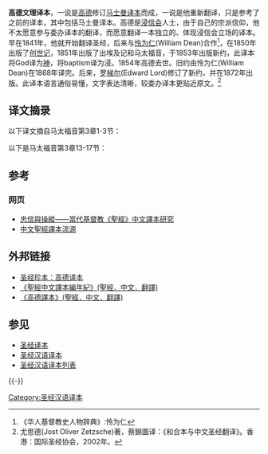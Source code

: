 {{refimprove|time=2015-02-09T01:19:32+00:00}}
'''高德文理译本'''，一说是[[高德_(传教士)|高德]]修订[[马士曼文理译本|马士曼译本]]而成，一说是他重新翻译，只是参考了之前的译本，其中包括马士曼译本。高德是[[浸信会|浸信会]]人士，由于自己的宗派信仰，他不太愿意参与委办译本的翻译，而愿意翻译一本独立的、体现浸信会立场的译本。早在1841年，他就开始翻译圣经，后来与[[怜为仁|怜为仁]](William Dean)合作<ref>《华人基督教史人物辞典》:怜为仁</ref>，在1850年出版了[[创世记|创世记]]，1851年出版了出埃及记和马太福音，于1853年出版新约，此译本将God译为[[基督教的神|神]]，将baptism译为浸。1854年高德去世。旧约由怜为仁(William Dean)在1868年译完。后来，[[罗梯尔|罗梯尔]](Edward Lord)修订了新约，并在1872年出版。此译本语言通俗易懂，文字表达清晰，较委办译本更贴近原文。<ref>尤思德(Jost Oliver Zetzsche)著，蔡錦圖译：《和合本与中文圣经翻译》。香港：国际圣经协会，2002年。</ref>

==译文摘录==
以下译文摘自马太福音第3章1-3节：
{{quote|当时施浸者约翰、来犹太旷野宣云、尔当悔改、盖天国近矣、此即先知以赛亚所指云、有呼于野者之声曰、备主之路、整直其径者。}}

以下是马太福音第3章13-17节：
{{quote|时耶稣自加利利至约但、就约翰欲受其浸、约翰辞曰、我须受浸于尔、尔乃就我乎、耶稣答曰、今姑许、盖我等当如是尽诸义也、遂许之、耶稣受浸毕、由水而上、天为之开、见神之灵似鸽、降临其上、又自天有声云、此我爱子、吾所喜悦者也。}}
==参考==
<references/>

=== 网页 ===
* [https://web.archive.org/web/20051125015225/http://www.library.ln.edu.hk/ethesis/lam_031113.pdf 忠信與操縱――當代基督教《聖經》中文譯本研究]
* [http://ctestimony.org/0203/zwsj.htm 中文聖經譯本流源] {{Wayback|url=http://ctestimony.org/0203/zwsj.htm |date=20060516115524 }}
==外邦链接==
*[http://bible.fhl.net/ob/ro.php?book=159&procb=2  圣经珍本：高德译本]
*[https://www.translatebible.com/chinese-bible-translation-timeline.html 《聖經中文譯本編年紀》(聖經．中文．翻譯)]
*[https://www.translatebible.com/goddard.html 《高德譯本》(聖經．中文．翻譯)]

== 参见 ==
* [[圣经译本|圣经译本]]
*[[圣经汉语译本|圣经汉语译本]]
*[[圣经汉语译本列表|圣经汉语译本列表]]

{{-}}
{{圣经汉语译本}}

[[Category:圣经汉语译本|Category:圣经汉语译本]]